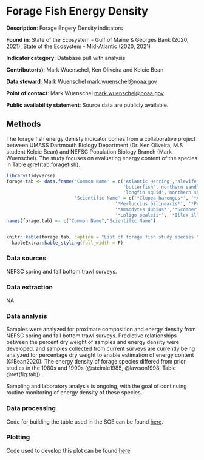 # Forage Fish Energy Density

**Description**: Forage Engery Density indicators

**Found in**: State of the Ecosystem - Gulf of Maine & Georges Bank (2020, 2021), State of the Ecosystem - Mid-Atlantic (2020, 2021)

**Indicator category**: Database pull with analysis

**Contributor(s)**: Mark Wuenschel, Ken Oliveira and Kelcie Bean
  
**Data steward**: Mark Wuenschel <mark.wuenschel@noaa.gov>
  
**Point of contact**: Mark Wuenschel <mark.wuenschel@noaa.gov>
  
**Public availability statement**: Source data are publicly available.

## Methods

The forage fish energy denisty indicator comes from a collaborative project between UMASS Dartmouth Biology Department (Dr. Ken Oliveira, M.S student Kelcie Bean) and NEFSC Population Biology Branch (Mark Wuenschel).  The study focuses on evaluating energy content of the species in Table \@ref(tab:foragefish).

```r
library(tidyverse)
forage.tab <- data.frame('Common Name' = c('Atlantic Herring','alewife','silver hake',
                                           'butterfish','northern sandlance','Atlantic mackerel',
                                           'longfin squid','northern shortfin squid'),
                         'Scientific Name' = c('*Clupea harengus*', '*Alosa pseudoharengus*',
                                        '*Merluccius bilinearis*', '*Peprilus triacanthus*', 
                                        '*Ammodytes dubius*','*Scomber Scombrus*', 
                                        '*Loligo pealeii*', '*Illex illecebrosus*'))
names(forage.tab) <- c("Common Name","Scientific Name")


knitr::kable(forage.tab, caption = "List of forage fish study species.",  booktabs=T) %>%
  kableExtra::kable_styling(full_width = F)
```



### Data sources
NEFSC spring and fall bottom trawl surveys. 

### Data extraction
NA 

### Data analysis

Samples were analyzed for proximate composition and energy density from NEFSC spring and fall bottom trawl surveys. Predictive relationships between the percent dry weight of samples and energy density were developed, and samples collected from current surveys are currently being analyzed for percentage dry weight to enable estimation of energy content (@Bean2020). The energy density of forage species differed from prior studies in the 1980s and 1990s (@steimle1985, @lawson1998, Table \@ref(fig:tab)).

Sampling and laboratory analysis is ongoing, with the goal of continuing routine monitoring of energy density of these species. 

### Data processing

Code for building the table used in the SOE can be found 
[here](https://github.com/NOAA-EDAB/ecodata/blob/master/chunk-scripts/macrofauna.Rmd-forage.R). 

### Plotting
Code used to develop this plot can be found [here](https://raw.githubusercontent.com/NOAA-EDAB/ecodata/master/chunk-scripts/macrofauna_MAB.Rmd-energy-density.R)

```r

```
